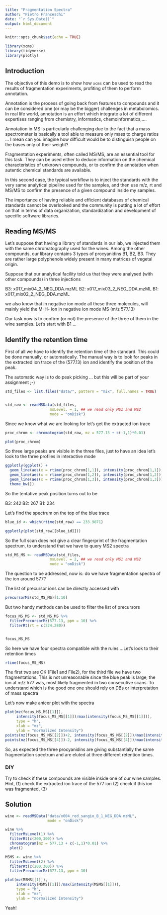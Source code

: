 ```yaml
---
title: "Fragmentation Spectra"
author: "Pietro Franceschi"
date: "`r Sys.Date()`"
output: html_document
---
```


```r
knitr::opts_chunk$set(echo = TRUE)
```

```r
library(xcms)
library(tidyverse)
library(plotly)
```

## Introduction

The objective of this demo is to show how `xcms` can be used to read the results of fragmentation experiments, profiting of them to perform annotation.

Annotation is the process of going back from features to compounds and it can be considered one (or may be the bigger) challenges in metabolomics. In real life world, annotation is an effort which integrate a lot of different expertises ranging from chemistry, informatics, chemoinformatics,....

Annotation in MS is particularly challenging due to the fact that a mass spectrometer is basically a tool able to measure only mass to charge ratios ... I mean can you imagine how difficult would be to distinguish people on the bases only of their weight?

Fragmentation experiments, often called MS/MS, are an essential tool for this task. They can be used either to deduce information on the chemical characteristics of unknown compounds, or to confirm the annotation when autentic chemical standards are available.

In this second case, the typical workflow is to inject the standards with the very same analytical pipeline used for the samples, and then use m/z, rt and MS/MS to confirm the presence of a given compound inside my samples.

The importance of having reliable and efficient databases of chemical standards cannot be overlooked and the community is putting a lot of effort on that in terms of data organization, standardization and development of specific software libraries.

## Reading MS/MS

Let's suppose that having a library of standards in our lab, we injected them with the same chromatography used for the wines. 
Among the other compounds, our library contains 3 types of procyanidins B1, B2, B3. They are rather large polyphenols widely present in many matrices of vegetal origin.

Suppose that our analytical facility told us that they were analysed (with other compounds) in three injections

B3: x017_mix04_2_NEG_DDA.mzML
B2: x017_mix03_2_NEG_DDA.mzML
B1: x017_mix02_2_NEG_DDA.mzML

we also know that in negative ion mode all these three molecules, will mainly yield the M-H- ion in negative ion mode MS (m/z 577.13)

Our task now is to confirm (or not) the presence of the three of them in the wine samples. Let's start with B1 ...


## Identify the retention time 

First of all we have to identify the retention time of the standard. This could be done manually, or automatically. The manual way is to look for peaks in the extracted ion trace of the (577.13) ion and identify the position of the peak.

The automatic way is to do peak picking ... but this will be part of your assignment ;-)


```r
std_files <- list.files("data/", pattern = "mix", full.names = TRUE)


std_raw <- readMSData(std_files, 
                    msLevel. = 1, ## we read only MS1 and MS2
                    mode = "onDisk")
```


Since we know what we are looking for let's get the extracted ion trace


```r
proc_chrom <- chromatogram(std_raw, mz = 577.13 + c(-1,1)*0.01)

plot(proc_chrom)
```


So three large peaks are visible in the three files, just to have an idea let's look to the three profiles in interactive mode


```r
ggplotly(ggplot() + 
  geom_line(aes(x = rtime(proc_chrom[1,1]), intensity(proc_chrom[1,1]), col = "red")) + 
  geom_line(aes(x = rtime(proc_chrom[1,2]), intensity(proc_chrom[1,2])), col = "green") + 
  geom_line(aes(x = rtime(proc_chrom[1,3]), intensity(proc_chrom[1,3])), col = "blue") + 
  theme_bw())
```

So the tentative peak position turns out to be 

B3: 242
B2: 267
B1: 234

Let's find the spectrum on the top of the blue trace

```r
blue_id <- which(rtime(std_raw) == 233.9871)

ggplotly(plot(std_raw[[blue_id]]))
```


So the full scan does not give a clear fingerprint of the fragmentation spectrum, to understand that we have to query MS2 spectra

```r
std_MS_MS <- readMSData(std_files, 
                    msLevel. = 2, ## we read only MS1 and MS2
                    mode = "onDisk")
```


The question to be addressed, now is: do we have fragmentation spectra of the ion around 577?

The list of precursor ions can be directly accessed with

```r
precursorMz(std_MS_MS)[1:10]
```


But two handy methods can be used to filter the list of precursors


```r
focus_MS_MS <- std_MS_MS %>% 
  filterPrecursorMz(577.13, ppm = 10) %>% 
  filterRt(rt = c(224,280))


focus_MS_MS
```

So here we have four spectra compatible with the rules ...Let's look to their retention times

```r
rtime(focus_MS_MS)
```

The first two are OK (File1 and File2), for the third file we have two fragmentations. This is not unreasonable since the blue peak is large, the ion at m/z 577 was, most likely fragmented in two consecutive scans. To understand which  is the good one one should rely on DBs or interpretation of mass spectra


Let's now make anicer plot with the spectra




```r
plot(mz(focus_MS_MS[[1]]), 
     intensity(focus_MS_MS[[1]])/max(intensity(focus_MS_MS[[1]])), 
     type = "h",
     xlab = "mz",
     ylab = "normalized Intensity")
points(mz(focus_MS_MS[[2]])+2, intensity(focus_MS_MS[[2]])/max(intensity(focus_MS_MS[[2]])), col = "red", type = "h")
points(mz(focus_MS_MS[[4]])-2, intensity(focus_MS_MS[[4]])/max(intensity(focus_MS_MS[[4]])), col = "blue", type = "h")
```

So, as expected the three procyanidins are giving substantially the same fragmentation spectrum and are eluted at three different retention times.

### DIY
Try to check if these compounds are visible inside one of our wine samples. Hint, (1) check the extracted ion trace of the 577 ion (2) check if this ion was fragmented, (3)  




## Solution

```r
wine <- readMSData("data/x004_red_sangio_B_1_NEG_DDA.mzML", 
                   mode = "onDisk")
```


```r
wine %>% 
  filterMsLevel(1) %>% 
  filterRt(c(200,300)) %>% 
  chromatogram(mz = 577.13 + c(-1,1)*0.01) %>% 
  plot()
```


```r
MSMS <- wine %>% 
  filterMsLevel(2) %>% 
  filterRt(c(200,300)) %>% 
  filterPrecursorMz(577.13, ppm = 10) 
```

```r
plot(mz(MSMS[[1]]), 
     intensity(MSMS[[1]])/max(intensity(MSMS[[1]])), 
     type = "h",
     xlab = "mz",
     ylab = "normalized Intensity")
```


Yeah!





























